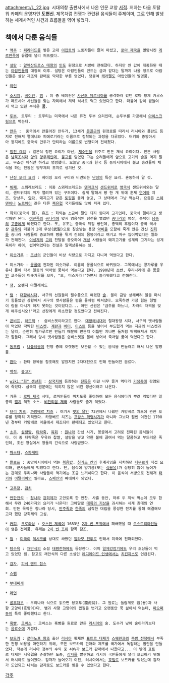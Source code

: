 attachment:/L_22.jpg
﻿	
시대의창 출판사에서 나온 인문 교양 [[서적]]. 저자는 다음 토탈워 카페의 운영자인 '''도현신'''.
제목처럼 전쟁과 관련된 음식들이 주제이며, 그로 인해 발생하는 세계사적인 사건과 흐름들을 엮어 넣었다.

== 책에서 다룬 음식들 ==
 * [[맥주]] : [[피라미드]]를 쌓은 고대 [[이집트]]의 노동자들이 즐겨 마셨고, [[로마 제국]]을 멸망시킨 [[게르만족]]이 유럽에 널리 퍼뜨렸다.  

 * [[설탕]] : [[알렉산드로스 대왕]]의 [[인도]] 원정으로 서방에 전해졌다. 하지만 싼 값에 대중화된 때는 [[아랍]]인들의 대정복 이후. 설탕은 아랍인들이 만드는 금과 같다는 말까지 나올 정도로 아랍인들은 설탕 제조와 판매로 막대한 부를 얻었다. 덧붙여 [[캐러멜]]도 아랍인들의 발명품.

 * [[와인]]  

 * [[소시지]], [[베이컨]], [[햄]] : 이 중 베이컨은 [[사산조 페르시아]]를 공격하러 갔던 로마 황제 카루스가 페르시아 사신들을 맞는 자리에서 저녁 식사로 먹고 있었다고 한다. 더불어 같이 곁들여서 먹고 있던 부식은 '''[[콩]]'''.

 * [[두부]], 토푸티 : 토푸티는 미국에서 나온 퓨전 두부 요리인데, 순두부를 가공해서 [[아이스크림]]으로 먹는다.

 * [[만두]] :  중국에서 만들어진 만두가, 13세기 [[몽골군]]의 원정로를 따라서 러시아와 폴란드 등지로 전해져 펠메니와 피에로기라는 이름으로 정착되는 과정을 다루었다. 터키와 중앙아시아 등지에도 중국식 만두가 만티라는 이름으로 변형되어 전해졌다.

 * [[정진 요리]] : 일본식 정진 요리가 아닌, [[채소]]만을 위주로 만든 채식 요리이다. 만든 사람은 [[남북조시대]] [[양]]의 [[양무제]]인데, [[불교]]를 믿었던 그는 승려들에게 앞으로 고기와 술을 먹지 말고, 무조건 채식만 하라고 명령했다. 오늘날 중국과 한국 등 동아시아에서 불교 승려들이 채식을 하는 전통은 양무제의 조치로 생겨난 것.

 * [[난징 오리 요리]] : 베이징 오리 구이와 비견되는 [[난징]]의 특산 요리. 혼동하지 말 것.

 * [[뷔페]], 스뫼레브레드 : 이중 스뫼레브레드는 [[덴마크]]식 [[샌드위치]]로 [[영국]]식 샌드위치와는 달리, 샌드위치의 위가 열려져 있는 구조이다. 쉽게 말해서 빵 한 개 위에 훈제 [[연어]]와 치즈, 양상추, [[양파]], 돼지고기 같은 [[토핑]]을 올려 놓고, 그 상태에서 그냥 먹는다. 요즘은 [[스웨덴]]이나 [[노르웨이]] 같은 다른 [[북유럽]] 국가들에도 많이 퍼져 있다.

 * [[화퇴]](중국식 햄), [[유조]] : 화퇴는 소금에 절인 돼지 뒷다리 고기인데, 중국식 햄이라고 생각하면 된다. [[여진]]족의 [[금]]나라에 맞서 영웅적인 항전을 벌였던 [[송]]나라의 명장, 종택이 [[남송]]의 [[고종]]에게 바쳤다고 한다. 또, 유조는 중국식 튀김 빵인데, 종택의 후임이자 중국 역사상 [[관우]]와 더불어 2대 무성(武聖)으로 칭송받는 용장 [[악비]]을 모함해 죽게 만든 간신 [[진회]]를 송나라 사람들이 증오하여 빵을 튀겨 진회의 몸뚱이라고 여기고 마구 씹어먹었다는 일화가 전해진다. [[이성계]]의 [[고려]] 찬탈을 증오하여 [[개성]] 사람들이 돼지고기를 성계의 고기라는 성계육이라 하여, 씹어먹었다는 전설과 일맥상통하는 셈. 

 * [[미숫가루]] : [[조선]]의 군인들이 비상 식량으로 가지고 다니며 먹었다고 한다. 

 * 미스가라 : [[몽골]]에 전파된 미숫가루. 이름이 몽골식으로 바뀌었다. 그쪽에서는 콩가루를 우유나 물에 타서 일종의 떡처럼 뭉쳐서 먹는다고 한다. 1990년대 초반, 우리나라에 온 [[몽골인]] 교수들이 미숫가루를 보자, "오, 미스가라!"하면서 놀라워했다고 전해진다.

 * [[잼]], 오렌지 마멀레이드

 * [[럼]] : [[대항해시대]], 서구의 선원들이 필수품으로 여겼던 [[술]]. 물이 금방 상해버려 물을 마시기 힘들었던 상황에서 서구의 뱃사람들은 럼을 물처럼 마셔댔다. 오죽하면 가장 힘든 형벌이 럼을 마시게 하지 못하는 것이었다고... 어떤 선원은 "금주를 하느니, 차라리 채찍을 맞게 해주십시오!"라고 선장에게 하소연할 정도였다고 전해진다.

 * [[콘비프]], [[하드택]] :  쉽비스켓이라고도 한다. [[대항해시대]]와 절대왕정 시대, 서구의 뱃사람들이 먹었던 딱딱한 [[비스켓]]. [[계란]]과 [[버터]], [[이스트]] 등을 넣어서 부드럽게 먹는 지금의 비스켓과는 달리, 순전히 밀가루로만 만들기 때문에 만든지 이틀만 지나면 돌처럼 딱딱해져서 먹기가 힘들다. 그래서 당시 뱃사람들은 쉽비스켓을 물에 넣어서 죽처럼 끓여 먹었다고 한다.

 * [[통조림]] : [[나폴레옹]]이 전쟁 중에 오랫동안 보관할 수 있는 음식을 만들라고 해서 나온 발명품.

 * [[환타]] : 환타 항목을 참조해도 알겠지만 2차대전으로 인해 만들어진 음료다.

 * [[맥적]], [[불고기]]

 * [[wiki:"회" 생선회]] : [[삼국지]]에 등장하는 [[진등]]은 이걸 너무 즐겨 먹다가 [[기생충]]에 감염되어 죽었다. 삼국지 원문에는 익히지 않은 비린 생선이라고 나온다.

 * 가룸 : [[로마 제국]] 시대, 로마인들이 미치도록 좋아하여 모든 음식에다가 뿌려 먹었다던 일종의 [[멸치]] 액젓 소스. [[비잔티움 제국]] 사람들도 즐겨 먹었다.

 * [[브리 치즈]], [[까망베르 치즈]] : 여기서 [[맛의 달인]] 73권에서 나왔던 카망베르 치즈에 관한 오류를 정확히 지적했다. 카망베르 치즈는 [[프랑스 혁명]]시기가 아니라 그보다 훨씬 이전인 1708년 경부터 카망베르 마을에서 제조되어 판매되고 있었다고 한다.

 * [[소주]], [[설렁탕]], [[타락죽]], [[육회]] : [[원]]나라 간섭 시기, 몽골에서 고려로 전파된 음식들이다. 이 중 타락죽은 우유와 찹쌀, 설탕을 넣고 약한 불에 끓여서 먹는 달콤하고 부드러운 죽인데, 조선 왕실에서 왕들의 간식으로 사랑받았다. 

 * [[파스타]], [[스파게티]]

 * [[쁠로프]] : 중앙아시아에서 먹는 [[볶음밥]]. [[칭기즈 칸]]의 후계자임을 자처하던 [[티무르]]가 직접 요리해, 군사들에게 먹였다고 한다. 단, 음식에 양기름(또는 [[식용유]])가 상당히 많이 들어가는 관계로 우리나라 사람들이 먹기에는 조금 느끼하다고 한다. 이 음식이 서방으로 전해져 [[터키]]와 [[이탈리아]]의 필라프, [[스페인]]의 빠에야가 되었다.

 * [[고추장]], [[김치]]

 * [[만한전석]] : [[청]]나라 [[강희제]]가 고안토록 한 만찬. 사흘 동안, 하루 두 끼씩 먹는데 모두 합해서 무려 240가지의 요리가 나온다! 그야말로 [[대륙의 기상]]을 과시하는 세계 최대의 연회. 만든 목적은 청나라 당시, [[만주족]]과 [[한족]]의 심각한 대립을 풍성한 잔치를 통해 해결해보고자 했던 강희제의 고심.

 * [[커피]], [[크로와상]] : [[오스만 제국]]이 1683년 [[2차 빈 포위]]에서 패배했을 때 [[오스트리아]]인들이 얻은 전리품. 유래는 [[2차 빈 포위]] 항목 참조.

 * [[껌]] : [[미국]]이 [[멕시코]]를 상대로 싸웠던 [[알라모 전투]]로 인해서 미국에 전파되었다.

 * [[탕수육]] : [[채만식]]의 소설 [[태평천하]]에도 등장한다. 이미 [[일제강점기]]에도 우리 조상들이 먹고 있었던 셈. 참고로 채만식의 다른 소설인 [[레디메이드 인생]]에서는 [[치킨까스]]도 언급된다.

 * [[감자]], [[피쉬 앤드 칩스]]

 * [[스팸]]

 * [[부대찌개]]

 * [[라면]]

 * [[롱후더우]] : 우리나라 식으로 읽으면 용호투(龍虎鬪). 그 원료는 놀랍게도 뱀(용)과 사향 고양이(호랑이)다. 뱀과 사향 고양이의 껍질을 벗기고 오랫동안 푹 삶아서 먹는데, [[마오쩌둥]]이 특히 좋아했다고 한다.

 * [[흑빵]], [[크바스]] : 크바스는 흑빵을 원료로 만든 [[러시아]]의 술. 도수가 낮아 술이라기보다는 [[음료수]]에 가깝다.

 * [[보드카]] : [[로마노프 왕조]] 출신 [[러시아]] 황제인 [[표트르 대제]]가 [[스웨덴]]과의 [[북방 전쟁]]에서 부족한 전쟁 비용을 마련하기 위해, 모든 보드카의 판매와 제조를 국가에서 독점하는 법안을 만들었다. 덕분에 러시아 정부의 수익 중 40%가 보드카 판매에서 나왔다고... 이 밖에 표트르 대제는 서유럽을 순찰하던 도중, [[감자]]를 발견하고 러시아 국민들에게 널리 보급하기 위해서 러시아로 들여왔다. 감자가 들어오기 이전, 러시아에서는 [[호밀]]로 보드카를 빚었는데 감자가 도입되고 나서는 감자로도 보드카를 빚을 수 있었다고 한다.

[[각주]]

